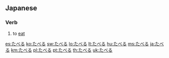 ==Japanese==

===Verb===
{{ja-verb|h|type=2|rom=taberu}}

# {{ja-def|食べる}} to [[eat]]

[[es:たべる]]
[[ko:たべる]]
[[sw:たべる]]
[[lo:たべる]]
[[lt:たべる]]
[[hu:たべる]]
[[ms:たべる]]
[[ja:たべる]]
[[km:たべる]]
[[pl:たべる]]
[[pt:たべる]]
[[th:たべる]]
[[uk:たべる]]